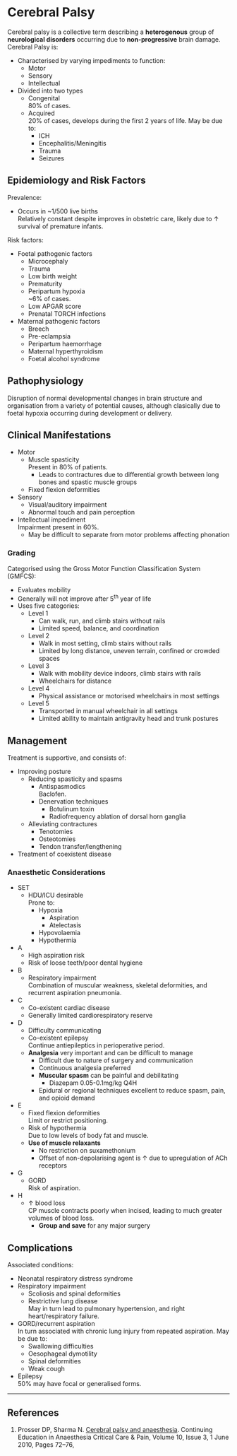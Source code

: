 # Cerebral Palsy


Cerebral palsy is a collective term describing a **heterogenous** group of **neurological disorders** occurring due to **non-progressive** brain damage. Cerebral Palsy is:

* Characterised by varying impediments to function:
	* Motor
	* Sensory
	* Intellectual
* Divided into two types
	* Congenital  
	80% of cases.
	* Acquired  
	20% of cases, develops during the first 2 years of life. May be due to:
		* ICH
		* Encephalitis/Meningitis
		* Trauma
		* Seizures

## Epidemiology and Risk Factors

Prevalence:

* Occurs in ~1/500 live births  
Relatively constant despite improves in obstetric care, likely due to ↑ survival of premature  infants.


Risk factors:

* Foetal pathogenic factors
	* Microcephaly
	* Trauma
	* Low birth weight
	* Prematurity
	* Peripartum hypoxia  
	~6% of cases.
	* Low APGAR score
	* Prenatal TORCH infections
* Maternal pathogenic factors
	* Breech
	* Pre-eclampsia
	* Peripartum haemorrhage
	* Maternal hyperthyroidism
	* Foetal alcohol syndrome




## Pathophysiology

Disruption of normal developmental changes in brain structure and organisation from a variety of potential causes, although clasically due to foetal hypoxia occurring during development or delivery.

## Clinical Manifestations

* Motor
	* Muscle spasticity  
	Present in 80% of patients.
		* Leads to contractures due to differential growth between long bones and spastic muscle groups
	* Fixed flexion deformities
* Sensory
	* Visual/auditory impairment
	* Abnormal touch and pain perception
* Intellectual impediment  
Impairment present in 60%.
	* May be difficult to separate from motor problems affecting phonation

### Grading

Categorised using the Gross Motor Function Classification System (GMFCS):

* Evaluates mobility
* Generally will not improve after 5^th^ year of life
* Uses five categories:
	* Level 1
		* Can walk, run, and climb stairs without rails
		* Limited speed, balance, and coordination
	* Level 2
		* Walk in most setting, climb stairs without rails
		* Limited by long distance, uneven terrain, confined or crowded spaces
	* Level 3
		* Walk with mobility device indoors, climb stairs with rails
		* Wheelchairs for distance
	* Level 4
		* Physical assistance or motorised wheelchairs in most settings
	* Level 5
		* Transported in manual wheelchair in all settings
		* Limited ability to maintain antigravity head and trunk postures

## Management

Treatment is supportive, and consists of:

* Improving posture
	* Reducing spasticity and spasms
		* Antispasmodics  
		Baclofen.
		* Denervation techniques
			* Botulinum toxin
			* Radiofrequency ablation of dorsal horn ganglia
	* Alleviating contractures
		* Tenotomies
		* Osteotomies
		* Tendon transfer/lengthening
* Treatment of coexistent disease

### Anaesthetic Considerations

* SET
	* HDU/ICU desirable  
	Prone to:
		* Hypoxia
			* Aspiration
			* Atelectasis
		* Hypovolaemia
		* Hypothermia
* A
	* High aspiration risk  
	* Risk of loose teeth/poor dental hygiene
* B
	* Respiratory impairment  
	Combination of muscular weakness, skeletal deformities, and recurrent aspiration pneumonia.
* C
	* Co-existent cardiac disease
	* Generally limited cardiorespiratory reserve
* D
	* Difficulty communicating
	* Co-existent epilepsy  
	Continue antiepileptics in perioperative period.
	* **Analgesia** very important and can be difficult to manage
		* Difficult due to nature of surgery and communication
		* Continuous analgesia preferred
		* **Muscular spasm** can be painful and debilitating
			* Diazepam 0.05-0.1mg/kg Q4H
		* Epidural or regional techniques excellent to reduce spasm, pain, and opioid demand		
* E
	* Fixed flexion deformities  
	Limit or restrict positioning.
	* Risk of hypothermia  
	Due to low levels of body fat and muscle.
	* **Use of muscle relaxants**
		* No restriction on suxamethonium
		* Offset of non-depolarising agent is ↑ due to upregulation of ACh receptors
* G
	* GORD  
	Risk of aspiration.
* H
	* ↑ blood loss  
	CP muscle contracts poorly when incised, leading to much greater volumes of blood loss.
		* **Group and save** for any major surgery

## Complications

Associated conditions:

* Neonatal respiratory distress syndrome
* Respiratory impairment
	* Scoliosis and spinal deformities
	* Restrictive lung disease  
	May in turn lead to pulmonary hypertension, and right heart/respiratory failure.
* GORD/recurrent aspiration  
In turn associated with chronic lung injury from repeated aspiration. May be due to:
	* Swallowing difficulties
	* Oesophageal dymotility
	* Spinal deformities
	* Weak cough
* Epilepsy  
50% may have focal or generalised forms.



---

## References

1. Prosser DP, Sharma N. [Cerebral palsy and anaesthesia](https://academic.oup.com/bjaed/article/10/3/72/478687). Continuing Education in Anaesthesia Critical Care & Pain, Volume 10, Issue 3, 1 June 2010, Pages 72–76, 